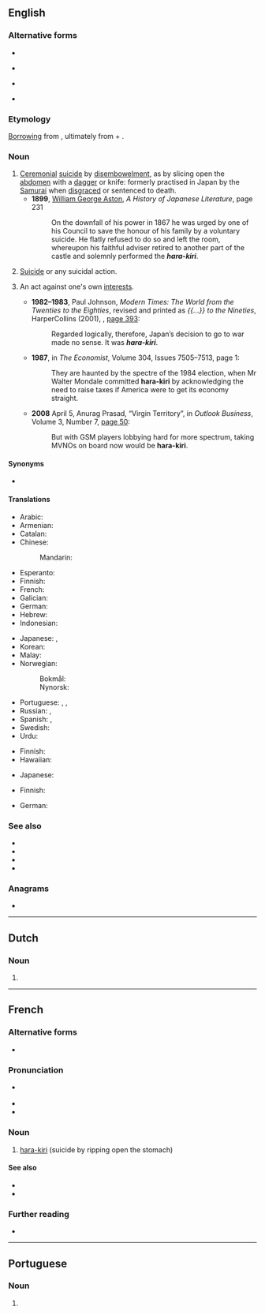 {{also|harakiri|Harakiri}}
==English==
{{wikipedia}}

===Alternative forms===
* {{l|en|harakiri}}
* {{l|en|hari-kari}} {{qualifier|nonstandard}}
* {{l|en|harikari}} {{qualifier|nonstandard}}
* {{l|en|harikiri}}

===Etymology===
[[Appendix:Glossary#loanword|Borrowing]] from {{bor|en|ja|腹切り|tr=harakiri}}, ultimately from {{m|ja|腹|tr=hara||[[belly]]}} + {{m|ja|切る|tr=kiru||to [[cut]]}}.

===Noun===
{{en-noun|-}}

# [[ceremonial|Ceremonial]] [[suicide]] by [[disembowelment]], as by slicing open the [[abdomen]] with a [[dagger]] or knife: formerly practised in Japan by the [[Samurai]] when [[disgrace]]d or sentenced to death.
#* '''1899''', [[w:William George Aston|William George Aston]], ''A History of Japanese Literature'', page 231
#*: On the downfall of his power in 1867 he was urged by one of his Council to save the honour of his family by a voluntary suicide. He flatly refused to do so and left the room, whereupon his faithful adviser retired to another part of the castle and solemnly performed the '''''hara-kiri'''''.
# [[suicide|Suicide]] or any suicidal action.
# {{lb|en|by extension|figuratively}} An act against one's own [[interest]]s.
#* '''1982–1983''', Paul Johnson, ''Modern Times: The World from the Twenties to the Eighties'',<sup >[http://books.google.com/books?id=PslmAAAAMAAJ ]</sup> revised and printed as ''{{...}} to the Nineties'', HarperCollins (2001), {{ISBN|978-0-06-093550-4}}, [http://books.google.com/books?id=39UGHZSaqxAC&pg=PA393&dq=hara-kiri page 393]:
#*: Regarded logically, therefore, Japan’s decision to go to war made no sense. It was '''''hara-kiri'''''.
#* '''1987''', in ''The Economist'', Volume 304, Issues 7505–7513,<sup >[http://books.google.com/books?id=p_DtAAAAMAAJ ]</sup> page 1:
#*: They are haunted by the spectre of the 1984 election, when Mr Walter Mondale committed '''hara-kiri''' by acknowledging the need to raise taxes if America were to get its economy straight.
#* '''2008''' April 5, Anurag Prasad, “Virgin Territory”, in ''Outlook Business'', Volume 3, Number 7, [http://books.google.com/books?id=kTEEAAAAMBAJ&pg=PT33&dq=hara-kiri page 50]:
#*: But with GSM players lobbying hard for more spectrum, taking MVNOs on board now would be '''hara-kiri'''.

====Synonyms====
* {{sense|ceremonial suicide by ripping open the abdomen}} {{l|en|seppuku}}

====Translations====
{{trans-top|ceremonial suicide by ripping open the abdomen}}
* Arabic: {{t|ar|هَارَا كِيرِي|m}}
* Armenian: {{t+|hy|խարակիրի}}
* Catalan: {{t|ca|harakiri |m}}
* Chinese:
*: Mandarin: {{t+|cmn|切腹|tr=qiēfù|sc=Hani}}
* Esperanto: {{t|eo|harakiro}}
* Finnish: {{t+|fi|harakiri}}
* French: {{t+|fr|hara-kiri|m}}
* Galician: {{t|gl|haraquiri|m}}
* German: {{t+|de|Harakiri|n}}
* Hebrew: {{t+|he|חרקירי|m|sc=Hebr}}
* Indonesian: {{t+|id|harakiri}}
{{trans-mid}}
* Japanese: {{t|ja|腹切り|tr=[[はらきり]], harakiri}}, {{t+|ja|切腹|tr=[[せっぷく]], seppuku}}
* Korean: {{t|ko|할복|sc=Kore}}
* Malay: {{t|ms|harakiri}}
* Norwegian:
*: Bokmål: {{t|nb|harakiri|m}}
*: Nynorsk: {{t|nn|harakiri|m}}
* Portuguese: {{t+|pt|haraquiri|m}}, {{t+|pt|harakiri|m}}, {{t|pt|hara-kiri|m}}
* Russian: {{t+|ru|хараки́ри|n}}, {{t+|ru|сэппу́ку|n}}
* Spanish: {{t|es|haraquiri|m}}, {{t|es|harakiri|m}}
* Swedish: {{t+|sv|harakiri}}
* Urdu: {{t|ur|ہاراکری|tr=hārākirī}}
{{trans-bottom}}

{{trans-top|suicide}}
* Finnish: {{t+|fi|harakiri}}
* Hawaiian: {{t|haw|pepehi make ana ʻia iā iho}}
{{trans-mid}}
* Japanese: {{t+|ja|自殺}}
{{trans-bottom}}

{{trans-top|self-destructive act}}
* Finnish: {{t+|fi|harakiri}}
{{trans-mid}}
* German: {{t+|de|Harakiri|n}}
{{trans-bottom}}

===See also===
* {{l|en|bushido}}
* {{l|en|kamikaze}}
* {{l|en|seppuku}}
* {{l|en|suicide}}

===Anagrams===
* {{anagrams|en|a=aahiikrr|hari-kari|harikari}}

{{topics|en|Suicide}}

----

==Dutch==

===Noun===
{{nl-noun|m|-'s|-}}

# {{archaic spelling of|nl|harakiri}}

----

==French==

===Alternative forms===
* {{l|fr|harakiri}}

===Pronunciation===
* {{fr-asph}} {{fr-IPA}}
* {{rhymes|fr|i}}
* {{homophones|fr|harakiri|harakiris|hara-kiris}}

===Noun===
{{fr-noun|m}}

# [[#English|hara-kiri]] (suicide by ripping open the stomach)

====See also====
* {{l|fr|éventrement}}
* {{l|fr|éventrer}}

===Further reading===
* {{R:TLFi}}

----

==Portuguese==

===Noun===
{{pt-noun|m|s}}

# {{alternative spelling of|pt|haraquiri}}